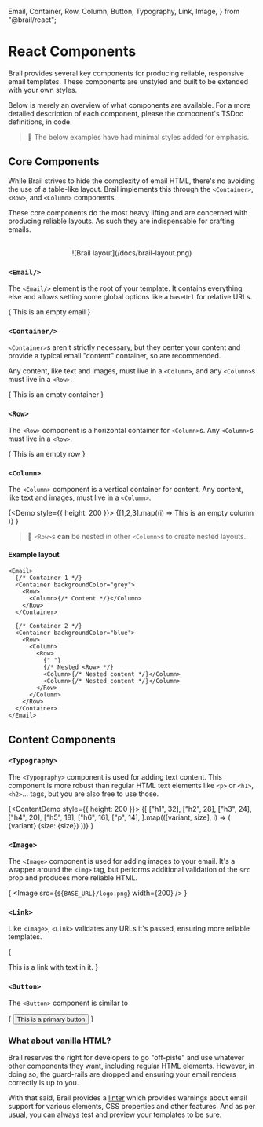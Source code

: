  Email,
  Container,
  Row,
  Column,
  Button,
  Typography,
  Link,
  Image,
} from "@brail/react";

# React Components

Brail provides several key components for producing reliable, responsive email templates. These components are unstyled and built to be extended with your own styles.

Below is merely an overview of what components are available. For a more detailed description of each component, please the component's TSDoc definitions, in code.

> 🔔 The below examples have had minimal styles added for emphasis.

## Core Components

While Brail strives to hide the complexity of email HTML, there's no avoiding the use of a table-like layout. Brail implements this through the `<Container>`, `<Row>`, and `<Column>` components.

These core components do the most heavy lifting and are concerned with producing reliable layouts. As such they are indispensable for crafting emails.

<br/>
<center>![Brail layout](/docs/brail-layout.png)</center>

### `<Email/>`

The `<Email/>` element is the root of your template. It contains everything else and allows setting some global options like a `baseUrl` for relative URLs.

{<Demo>
  <Email backgroundColor={Colors.grey100}>
    <Container py={32} px={16}>
      <Row>
        <Column align="center">
          <Typography fontWeight="bold" color="black" fontFamily="Arial">
            This is an empty email
          </Typography>
        </Column>
      </Row>
    </Container>
  </Email>
</Demo>}

### `<Container/>`

`<Container>`s aren't strictly necessary, but they center your content and provide a typical email "content" container, so are recommended.

Any content, like text and images, must live in a `<Column>`, and any `<Column>`s must live in a `<Row>`.

{<Demo>
  <Email backgroundColor={Colors.grey100} fontFamily="Arial">
    <Container py={32} px={16} backgroundColor="white" my={16}>
      <Row>
        <Column align="center">
          <Typography fontWeight="bold" color="black">
            This is an empty container
          </Typography>
        </Column>
      </Row>
    </Container>
  </Email>
</Demo>}

### `<Row>`

The `<Row>` component is a horizontal container for `<Column>`s. Any `<Column>`s must live in a `<Row>`.

{<Demo>
  <Email backgroundColor={Colors.grey100} fontFamily="Arial">
    <Container py={16} px={16} backgroundColor="white" my={16}>
      <Row backgroundColor={Colors.grey100} py={16}>
        <Column>
          <Typography textAlign="center" fontWeight="bold" color="black">
            This is an empty row
          </Typography>
        </Column>
      </Row>
    </Container>
  </Email>
</Demo>}


### `<Column>`

The `<Column>` component is a vertical container for content. Any content, like text and images, must live in a `<Column>`.

{<Demo style={{ height: 200 }}>
  <Email backgroundColor={Colors.grey100} fontFamily="Arial">
    <Container py={16} px={16} backgroundColor="white" my={16}>
      <Row>
        {[1,2,3].map((i) => <Column key={i} backgroundColor={Colors.grey100} py={16}>
          <Typography textAlign="center" fontWeight="bold" color="black">
            This is an empty column
          </Typography>
        </Column>)}
      </Row>
    </Container>
  </Email>
</Demo>}

> 🎉 `<Row>`s **can** be nested in other `<Column>`s to create nested layouts.

#### Example layout

```tsx
<Email>
  {/* Container 1 */}
  <Container backgroundColor="grey">
    <Row>
      <Column>{/* Content */}</Column>
    </Row>
  </Container>

  {/* Container 2 */}
  <Container backgroundColor="blue">
    <Row>
      <Column>
        <Row>
          {" "}
          {/* Nested <Row> */}
          <Column>{/* Nested content */}</Column>
          <Column>{/* Nested content */}</Column>
        </Row>
      </Column>
    </Row>
  </Container>
</Email>
```

## Content Components

### `<Typography>`

The `<Typography>` component is used for adding text content. This component is more robust than regular HTML text elements like `<p>` or `<h1>`, `<h2>`... tags, but you are also free to use those.

{<ContentDemo style={{ height: 200 }}>
  {[
    ["h1", 32],
    ["h2", 28],
    ["h3", 24],
    ["h4", 20],
    ["h5", 18],
    ["h6", 16],
    ["p", 14],
  ].map(([variant, size], i) => (
    <Typography as={variant} fontSize={size} key={variant} color="black" fontFamily="Arial">
      {variant} (size: {size})
    </Typography>
  ))}
</ContentDemo>}

### `<Image>`

The `<Image>` component is used for adding images to your email. It's a wrapper around the `<img>` tag, but performs additional validation of the `src` prop and produces more reliable HTML.

{<ContentDemo>
  <Image src={`${BASE_URL}/logo.png`} width={200} />
</ContentDemo>}

### `<Link>`

Like `<Image>`, `<Link>` validates any URLs it's passed, ensuring more reliable templates.

{<ContentDemo>
  <Link href="https://brail.dev">
    <Typography
      color={Colors.brail}
      fontWeight="bold"
      textDecoration="underline"
			fontFamily="Arial"
    >
      This is a link with text in it.
    </Typography>
  </Link>
</ContentDemo>}

### `<Button>`

The `<Button>` component is similar to 

{<ContentDemo>
	<Button 
		href="https://brail.dev" 
		variant="primary" 
		fontFamily="Arial" 
		px={32} 
		py={8} 
		backgroundColor={Colors.brail}
		color="white"
		borderRadius={4}>
		This is a primary button
	</Button>
</ContentDemo>}

### What about vanilla HTML?

Brail reserves the right for developers to go "off-piste" and use whatever other components they want, including regular HTML elements. However, in doing so, the guard-rails are dropped and ensuring your email renders correctly is up to you.

With that said, Brail provides a [linter](/docs/crafting/linting) which provides warnings about email support for various elements, CSS properties and other features. And as per usual, you can always test and preview your templates to be sure.
